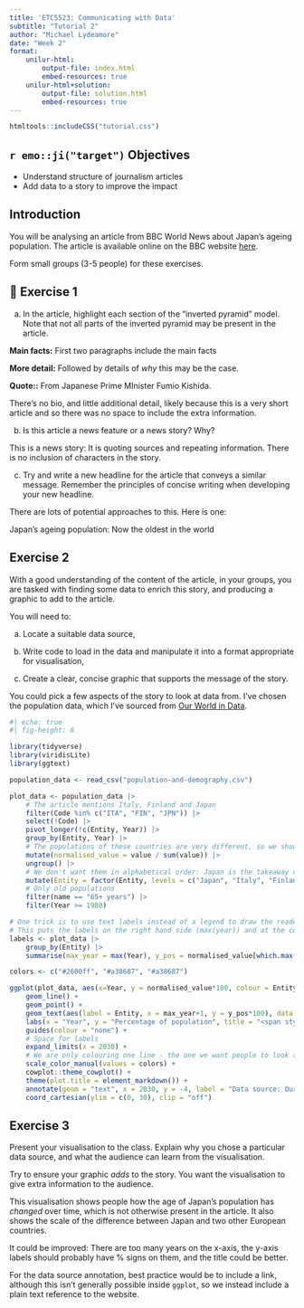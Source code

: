 ```yaml
---
title: 'ETC5523: Communicating with Data'
subtitle: "Tutorial 2"
author: "Michael Lydeamore"
date: "Week 2"
format:
    unilur-html:
        output-file: index.html
        embed-resources: true
    unilur-html+solution:
        output-file: solution.html
        embed-resources: true
---
```



```r
htmltools::includeCSS("tutorial.css")
```


## `r emo::ji("target")` Objectives

- Understand structure of journalism articles
- Add data to a story to improve the impact

## Introduction 

You will be analysing an article from BBC World News about Japan's ageing population. The article is available online on the BBC website [here](https://www.bbc.com/news/world-asia-66850943).

Form small groups (3-5 people) for these exercises.

## 👥 Exercise 1

a. In the article, highlight each section of the "inverted pyramid" model. Note that not all parts of the inverted pyramid may be present in the article.

::: {.unilur-solution}
**Main facts:** First two paragraphs include the main facts

**More detail:** Followed by details of _why_ this may be the case.

**Quote::** From Japanese Prime MInister Fumio Kishida.

There's no bio, and little additional detail, likely because this is a very short article and so there was no space to include the extra information.
:::


b. Is this article a news feature or a news story? Why?

::: {.unilur-solution}
This is a news story: It is quoting sources and repeating information. There is no inclusion of characters in the story.
:::

c. Try and write a new headline for the article that conveys a similar message. Remember the principles of concise writing when developing your new headline.

::: {.unilur-solution}
There are lots of potential approaches to this. Here is one:

Japan's ageing population: Now the oldest in the world
:::


## Exercise 2

With a good understanding of the content of the article, in your groups, you are tasked with finding some data to enrich this story, and producing a graphic to add to the article.

You will need to:

a. Locate a suitable data source,

b. Write code to load in the data and manipulate it into a format appropriate for visualisation,

c. Create a clear, concise graphic that supports the message of the story.

::: {.unilur-solution}
You could pick a few aspects of the story to look at data from. I've chosen the population data, which I've sourced from [Our World in Data](https://ourworldindata.org/population-growth).

```r
#| echo: true
#| fig-height: 6

library(tidyverse)
library(viridisLite)
library(ggtext)

population_data <- read_csv("population-and-demography.csv")

plot_data <- population_data |>
    # The article mentions Italy, Finland and Japan
    filter(Code %in% c("ITA", "FIN", "JPN")) |>
    select(!Code) |>
    pivot_longer(!c(Entity, Year)) |>
    group_by(Entity, Year) |>
    # The populations of these countries are very different, so we should normalised them to put them on the same scale
    mutate(normalised_value = value / sum(value)) |>
    ungroup() |>
    # We don't want them in alphabetical order: Japan is the takeaway country
    mutate(Entity = factor(Entity, levels = c("Japan", "Italy", "Finland"))) |>
    # Only old populations
    filter(name == "65+ years") |>
    filter(Year >= 1980)

# One trick is to use text labels instead of a legend to draw the reader to a key part of the plot.
# This puts the labels on the right hand side (max(year)) and at the correct height.
labels <- plot_data |>
    group_by(Entity) |>
    summarise(max_year = max(Year), y_pos = normalised_value[which.max(Year)])

colors <- c("#2600ff", "#a38687", "#a38687")

ggplot(plot_data, aes(x=Year, y = normalised_value*100, colour = Entity)) +
    geom_line() +
    geom_point() +
    geom_text(aes(label = Entity, x = max_year+1, y = y_pos*100), data = labels, hjust = 0) +
    labs(x = "Year", y = "Percentage of population", title = "<span style ='color:#2600ff;'>Japan</span> has the world's oldest population") + 
    guides(colour = "none") +
    # Space for labels
    expand_limits(x = 2030) +
    # We are only colouring one line - the one we want people to look at!
    scale_color_manual(values = colors) +
    cowplot::theme_cowplot() +
    theme(plot.title = element_markdown()) +
    annotate(geom = "text", x = 2030, y = -4, label = "Data source: Our World in Data", size = 2, hjust = 1) +
    coord_cartesian(ylim = c(0, 30), clip = "off")
```
:::


## Exercise 3

Present your visualisation to the class. Explain why you chose a particular data source, and what the audience can learn from the visualisation.

::: {.callout-tip}
Try to ensure your graphic _adds_ to the story. You want the visualisation to give extra information to the audience.
:::

::: {.unilur-solution}
This visualisation shows people how the age of Japan's population has _changed_ over time, which is not otherwise present in the article. It also shows the scale of the difference between Japan and two other European countries.

It could be improved: There are too many years on the x-axis, the y-axis labels should probably have % signs on them, and the title could be better.

For the data source annotation, best practice would be to include a link, although this isn't generally possible inside `ggplot`, so we instead include a plain text reference to the website.
:::


